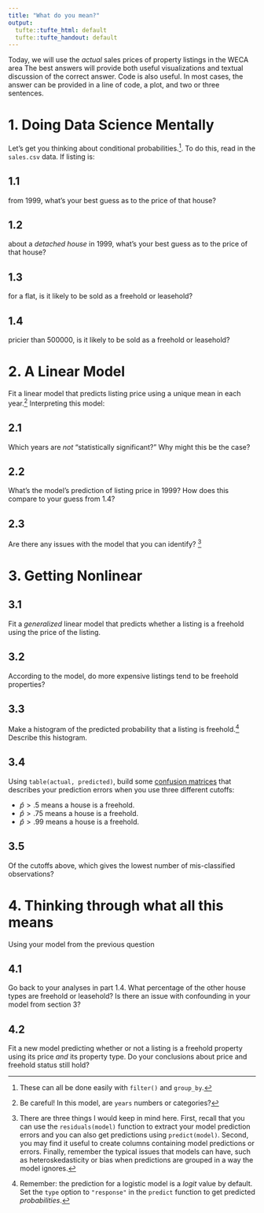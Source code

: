 ```yaml
---
title: "What do you mean?"
output:
  tufte::tufte_html: default
  tufte::tufte_handout: default
---
```


Today, we will use the *actual* sales prices of property listings in the WECA area The best answers will provide both useful visualizations and textual discussion of the correct answer. Code is also useful. In most cases, the answer can be provided in a line of code, a plot, and two or three sentences.  

# 1. Doing Data Science Mentally

Let's get you thinking about conditional probabilities.[^hint-conditionals]. To do this, read in the `sales.csv` data. If listing is:

## 1.1 
from 1999, what's your best guess as to the price of that house?

## 1.2
about a *detached house* in 1999, what's your best guess as to the price of that house?  

## 1.3
for a flat, is it likely to be sold as a freehold or leasehold?

## 1.4
pricier than 500000,  is it likely to be sold as a freehold or leasehold?

# 2. A Linear Model

Fit a linear model that predicts listing price using a unique mean in each year.[^hint-factors] Interpreting this model:

## 2.1
Which years are *not* "statistically significant?" Why might this be the case?

## 2.2
What's the model's prediction of listing price in 1999? How does this compare to your guess from 1.4?

## 2.3
Are there any issues with the model that you can identify? [^hint-bias]

# 3. Getting Nonlinear

## 3.1 
Fit a *generalized* linear model that predicts whether a listing is a freehold using the price of the listing.

## 3.2
According to the model, do more expensive listings tend to be freehold properties? 

## 3.3
Make a histogram of the predicted probability that a listing is freehold.[^hint-logit] Describe this histogram. 

## 3.4
Using `table(actual, predicted)`, build some [confusion matrices](https://en.wikipedia.org/wiki/Confusion_matrix#Table_of_confusion) that describes your prediction errors when you use three different cutoffs:

- $\hat{p}>.5$ means a house is a freehold.
- $\hat{p}>.75$ means a house is a freehold.
- $\hat{p}>.99$ means a house is a freehold.

## 3.5
Of the cutoffs above, which gives the lowest number of mis-classified observations? 
    
# 4. Thinking through what all this means

Using your model from the previous question

## 4.1 
Go back to your analyses in part 1.4. What percentage of the other house types are freehold or leasehold? Is there an issue with confounding in your model from section 3? 

## 4.2 
Fit a new model predicting whether or not a listing is a freehold property using its price *and* its property type. Do your conclusions about price and freehold status still hold? 

[^hint-conditionals]: These can all be done easily with `filter()` and `group_by`.
[^hint-factors]: Be careful! In this model, are `years` numbers or categories? 
[^hint-bias]: There are three things I would keep in mind here. First, recall that you can use the `residuals(model)` function to extract your model prediction errors and you can also get predictions using `predict(model)`. Second, you may find it useful to create columns containing model predictions or errors. Finally, remember the typical issues that models can have, such as heteroskedasticity or bias when predictions are grouped in a way the model ignores. 
[^hint-lag]: just like the `first()` and `last()` functions used in the last assignment, the `lag()` and `lead()` functions get the previous (or the next) group's values in a group-by.
[^hint-logit]: Remember: the prediction for a logistic model is a *logit* value by default. Set the `type` option to `"response"` in the `predict` function to get predicted *probabilities*. 
